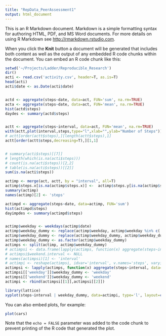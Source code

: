 ```yaml
---
title: "RepData_PeerAssessment1"
output: html_document
---
```


This is an R Markdown document. Markdown is a simple formatting syntax for authoring HTML, PDF, and MS Word documents. For more details on using R Markdown see <http://rmarkdown.rstudio.com>.

When you click the **Knit** button a document will be generated that includes both content as well as the output of any embedded R code chunks within the document. You can embed an R code chunk like this:

```r
setwd('~/Projects/Ladder/Reproducible_Research')
dir()
acti <- read.csv('activity.csv', header=T, as.is=T)
head(acti)
acti$date <- as.Date(acti$date)


actd <- aggregate(steps~date, data=act, FUN='sum', na.rm=TRUE)
acta <- aggregate(steps~date, data=act, FUN='mean', na.rm=TRUE)
hist(actd$steps)
daydes <- summary(actd$steps)


actt <- aggregate(steps~interval, data=act, FUN='mean', na.rm=TRUE)
with(actt,plot(interval,steps,type="l",xlab="",ylab="Number of Steps"))
# actt[order(actt$steps),][length(actt$steps),1]
actt[order(actt$steps,decreasing=T),][1,1]


# summary(acti$steps)[[7]]
# length(which(is.na(acti$steps)))
# count(is.na(acti$steps))[2,2]
# table(is.na(acti$steps))[[2]]
sum(is.na(acti$steps))

actimp <- merge(act, actt, by = "interval", all=T)
actimp$steps.x[is.na(actimp$steps.x)] <-  actimp$steps.y[is.na(actimp$steps.x)]
summary(actimp)
names(actimp)[2] <- 'steps'

actimpd <- aggregate(steps~date, data=actimp, FUN='sum')
hist(actimpd$steps)
dayimpdes <- summary(actimpd$steps)


actimp$weekday <- weekdays(actimp$date)
actimp$weekday_dummy <- replace(actimp$weekday, actimp$weekday %in% c('Monday', 'Tuesday', 'Wednesday', 'Thursday', 'Friday'), 'weekday')
actimp$weekday_dummy <- replace(actimp$weekday_dummy, actimp$weekday_dummy %in% c('Saturday', 'Sunday'), 'weekend')
actimp$weekday_dummy <- as.factor(actimp$weekday_dummy)
actimps <- split(actimp, actimp$weekday_dummy)
# actimpsi <- data.frame(lapply(actimps, function(x) aggregate(steps~interval, data=x, FUN='mean', na.rm=TRUE)))
# actimpsi$weekend.interval <- NULL
# names(actimpsi)[1] <- 'interval'
# actimpi <- reshape(actimpsi, idvar='interval', v.names='steps', varying=list(2:3), direction="long")
actimpsi <- lapply(actimps, function(x) aggregate(steps~interval, data=x, FUN='mean', na.rm=TRUE))
actimpsi[['weekday']]$weekday_dummy <- 'weekday'
actimpsi[['weekend']]$weekday_dummy <- 'weekend'
actimpi <- rbind(actimpsi[[1]],actimpsi[[2]])

library(lattice)
xyplot(steps~interval | weekday_dummy, data=actimpi, type='l', layout=c(1,2), xlab="Interval", ylab="Number of steps")

```

You can also embed plots, for example:

```r
plot(cars)
```

Note that the `echo = FALSE` parameter was added to the code chunk to prevent printing of the R code that generated the plot.

